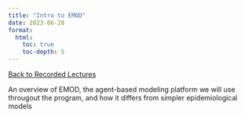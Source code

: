 ```yaml
---
title: "Intro to EMOD"
date: 2023-06-28
format: 
  html: 
    toc: true
    toc-depth: 5
---
```

[[Back to Recorded Lectures](../recorded_lectures.qmd)]{.aside}

An overview of EMOD, the agent-based modeling platform we will use througout the program, and how it differs from simpler epidemiological models